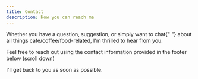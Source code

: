 ```yaml
---
title: Contact
description: How you can reach me
---
```


Whether you have a question, suggestion, or simply want to <span>chat</span>{" "}
about all things cafe/coffee/food-related, I'm thrilled to hear from you.

Feel free to reach out using the contact information provided in the footer below (scroll down)

I'll get back to you as soon as possible.
